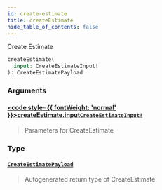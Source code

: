 ```yaml
---
id: create-estimate
title: createEstimate
hide_table_of_contents: false
---
```








Create Estimate

```graphql
createEstimate(
  input: CreateEstimateInput!
): CreateEstimatePayload
```


### Arguments

#### [<code style={{ fontWeight: 'normal' }}>createEstimate.<b>input</b></code>](#)<Bullet />[`CreateEstimateInput!`](/api/graphql/documentation/inputs/create-estimate-input) <Badge class="secondary" text="non-null"/> <Badge class="secondary" text="input"/>
> Parameters for CreateEstimate
> 

### Type

#### [`CreateEstimatePayload`](/api/graphql/documentation/objects/create-estimate-payload) <Badge class="secondary" text="object"/>
> Autogenerated return type of CreateEstimate
> 





